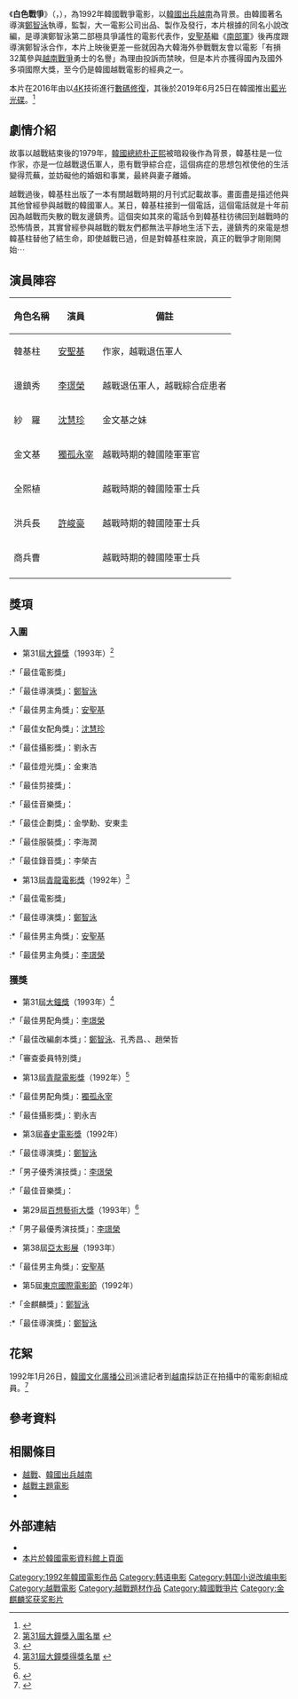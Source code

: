 {{noteTA
|T=zh-hans:白色军徽;zh-hk:雷霆戰爭;zh-tw:蒼白戰爭;
|G1=Show
|1=zh-hans:白色军徽;zh-hk:雷霆戰爭;zh-tw:蒼白戰爭;
|2=
|3=
}}
{{Infobox Film
| name           = 白色戰爭
| original_name  = {{lang|ko|하얀 전쟁}}
| image          = White Badge poster.jpg
| image_size     = 
| caption        = 
| director       = [[鄭智泳|鄭智泳]]
| producer       = {{Link-ko|鞠鍾南|국종남}}
| writer         = 鄭智泳<br>孔秀昌<br>{{Link-ko|沈昇輔|심승보}}<br>趙榮哲
| narrator       = 
| starring       = [[安聖基|安聖基]]<br>[[李璟榮|李璟榮]]<br>[[沈慧珍|沈慧珍]]
| music          = {{Link-ko|申柄夏|신병하}}
| cinematography = 劉永吉
| editing        = {{Link-ko|朴順德|박순덕}}
| production_company = 大一電影公司
| distributor    = 大一電影公司
| released       = {{KOR}} 1992年7月4日<br>{{JAP}} 1992年（東京國際電影節）<br>{{JAP}} 1993年6月12日（全國公映）<ref>{{Cite web |url=http://www.allcinema.net/prog/show_c.php?num_c=21786 |title=存档副本 |access-date=2014-02-23 |archive-date=2019-09-02 |archive-url=https://web.archive.org/web/20190902132612/http://www.allcinema.net/prog/show_c.php?num_c=21786 |dead-url=no }}</ref>
| runtime        = 125分鐘
| country        = {{KOR}}
| language       = [[韓語|韓語]]
| budget         = 
| gross          = 
| preceded_by    = 
| website        = 
| amg_id         = 
| imdb_id        = tt0111700 
| cn_name  = 白色軍徽
| hk_name  = 雷霆戰爭<ref>{{Cite web |url=https://www.yesasia.com/global/%E9%9B%B7%E9%9C%86%E6%88%B0%E7%88%AD/1001817204-0-0-0-zh_TW/info.html |title=存档副本 |access-date=2017-12-13 |archive-date=2019-08-30 |archive-url=https://web.archive.org/web/20190830201010/https://www.yesasia.com/global/%E9%9B%B7%E9%9C%86%E6%88%B0%E7%88%AD/1001817204-0-0-0-zh_TW/info.html |dead-url=no }}</ref>
| tw_name  = 蒼白戰爭
}}
《'''白色戰爭'''》（{{lang-ko|'''하얀 전쟁'''}}，{{lang-en|'''''White Badge'''''}}），為1992年韓國戰爭電影，以[[韓國出兵越南|韓國出兵越南]]為背景。由韓國著名導演[[鄭智泳|鄭智泳]]執導，{{Link-ko|鞠鍾南|국종남}}監製，大一電影公司出品、製作及發行，本片根據{{Link-ko|安正孝|안정효}}的同名小說改編，是導演鄭智泳第二部極具爭議性的電影代表作，[[安聖基|安聖基]]繼《[[南部軍_(電影)|南部軍]]》後再度跟導演鄭智泳合作，本片上映後更差一些就因為大韓海外參戰戰友會以電影「有損32萬參與[[越南戰爭|越南戰爭]]勇士的名譽」為理由投訴而禁映，但是本片亦獲得國內及國外多項國際大獎，至今仍是韓國越戰電影的經典之一。

本片在2016年由{{Link-ko|韓國電影資料館|한국영상자료원}}以[[4K|4K]]技術進行[[數碼修復|數碼修復]]，其後於2019年6月25日在韓國推出[[藍光光碟|藍光光碟]]。<ref>{{Cite web |url=https://www.yesasia.com/global/%E9%9B%B7%E9%9C%86%E6%88%B0%E7%88%AD-blu-ray-%E9%9F%93%E5%9C%8B%E7%89%88/1075078465-0-0-0-zh_TW/info.html |title=存档副本 |access-date=2019-07-07 |archive-date=2019-08-26 |archive-url=https://web.archive.org/web/20190826172715/https://www.yesasia.com/global/%E9%9B%B7%E9%9C%86%E6%88%B0%E7%88%AD-blu-ray-%E9%9F%93%E5%9C%8B%E7%89%88/1075078465-0-0-0-zh_TW/info.html |dead-url=no }}</ref>

== 劇情介紹 ==
故事以越戰結束後的1979年，[[韓國總統|韓國總統]][[朴正熙|朴正熙]]被暗殺後作為背景，韓基柱是一位作家，亦是一位越戰退伍軍人，患有戰爭綜合症，這個病症的思想包袱使他的生活變得荒蕪，並妨礙他的婚姻和事業，最終與妻子離婚。

越戰過後，韓基柱出版了一本有關​​越戰時期的月刊式記載故事。畫面盡是描述他與其他曾經參與越戰的韓國軍人。某日，韓基柱接到一個電話，這個電話就是十年前因為越戰而失散的戰友邊鎮秀。這個突如其來的電話令到韓基柱彷彿回到越戰時的恐怖情景，其實曾經參與越戰的戰友們都無法平靜地生活下去，邊鎮秀的來電是想韓基柱替他了結生命，即使越戰已過，但是對韓基柱來說，真正的戰爭才剛剛開始⋯

== 演員陣容 ==
{| class="wikitable" 
|- 
! 角色名稱 || 演員 || 備註
|- 
| 韓基柱 || [[安聖基|安聖基]] || 作家，越戰退伍軍人
|- 
| 邊鎮秀 || [[李璟榮|李璟榮]] || 越戰退伍軍人，越戰綜合症患者
|- 
| 紗　羅 || [[沈慧珍|沈慧珍]] || 金文基之妹
|- 
| 金文基 || [[獨孤永宰|獨孤永宰]] || 越戰時期的韓國陸軍軍官
|- 
| 全熙植 || {{Link-ko|金世俊 (韓國演員)|김세준|金世俊}} || 越戰時期的韓國陸軍士兵
|- 
| 洪兵長 || [[許峻豪|許峻豪]] || 越戰時期的韓國陸軍士兵
|- 
| 商兵曹 || {{Link-ko|金甫城|김보성 (배우)}} || 越戰時期的韓國陸軍士兵
|- 
|}

== 獎項 ==
{{col-begin}}
{{col-2}}
=== 入圍 ===

*第31屆[[大鐘獎|大鐘獎]]（1993年）<ref>[http://www.daejongfilmaward.kr/html/film/info04_31.html 第31屆大鐘獎入圍名單] {{Wayback|url=http://www.daejongfilmaward.kr/html/film/info04_31.html |date=20131029234331 }}</ref>
:*「最佳電影獎」
:*「最佳導演獎」：[[鄭智泳|鄭智泳]]
:*「最佳男主角獎」：[[安聖基|安聖基]]
:*「最佳女配角獎」：[[沈慧珍|沈慧珍]]
:*「最佳攝影獎」：劉永吉
:*「最佳燈光獎」：金東浩
:*「最佳剪接獎」：{{Link-ko|朴順德|박순덕}}
:*「最佳音樂獎」：{{Link-ko|申柄夏|신병하}}
:*「最佳企劃獎」：金學勳、安東圭
:*「最佳服裝獎」：李海潤
:*「最佳錄音獎」：李榮吉
*第13屆[[青龍電影獎|青龍電影獎]]（1992年）<ref name="blueaward1992">{{Cite web |url=http://www.blueaward.co.kr/bbs/board.php?bo_table=awards_news&sca=13 |title=第13屆青龍電影獎得獎及入圍名單 |access-date=2013-11-04 |archive-date=2017-10-12 |archive-url=https://web.archive.org/web/20171012152033/http://www.blueaward.co.kr/bbs/board.php?bo_table=awards_news&sca=13 |dead-url=no }}</ref>
:*「最佳電影獎」
:*「最佳導演獎」：[[鄭智泳|鄭智泳]]
:*「最佳男主角獎」：[[安聖基|安聖基]]
:*「最佳男主角獎」：[[李璟榮|李璟榮]]
{{col-2}}

=== 獲獎 ===

*第31屆[[大鐘獎|大鐘獎]]（1993年）<ref>[http://www.daejongfilmaward.kr/award05/510 第31屆大鐘獎得獎名單] {{Wayback|url=http://www.daejongfilmaward.kr/award05/510 |date=20160409005508 }}</ref>
:*「最佳男配角獎」：[[李璟榮|李璟榮]]
:*「最佳改編劇本獎」：[[鄭智泳|鄭智泳]]、孔秀昌、{{Link-ko|沈昇輔|심승보}}、趙榮哲
:*「審查委員特別獎」
*第13屆[[青龍電影獎|青龍電影獎]]（1992年）<ref name="blueaward1992"/>
:*「最佳男配角獎」：[[獨孤永宰|獨孤永宰]]
:*「最佳攝影獎」：劉永吉
*第3屆[[春史電影獎|春史電影獎]]（1992年）
:*「最佳導演獎」：[[鄭智泳|鄭智泳]]
:*「男子優秀演技獎」：[[李璟榮|李璟榮]]
:*「最佳音樂獎」：{{Link-ko|申柄夏|신병하}}
*第29屆[[百想藝術大獎|百想藝術大獎]]（1993年）<ref>{{Cite web |url=http://isplus.live.joins.com/award/bs/2013/history/h_history.asp?menuid=3&R=29 |title=第29屆百想藝術大獎得獎名單 |access-date=2013-11-04 |archive-date=2016-03-04 |archive-url=https://web.archive.org/web/20160304090933/http://isplus.live.joins.com/award/bs/2013/history/h_history.asp?menuid=3&R=29 |dead-url=yes }}</ref>
:*「男子最優秀演技獎」：[[李璟榮|李璟榮]]
*第38屆[[亞太影展|亞太影展]]（1993年）
:*「最佳男主角獎」：[[安聖基|安聖基]]
*第5屆[[東京國際電影節|東京國際電影節]]（1992年）
:*「金麒麟獎」：[[鄭智泳|鄭智泳]]
:*「最佳導演獎」：[[鄭智泳|鄭智泳]]
{{col-end}}

==花絮==
1992年1月26日，[[韓國文化廣播公司|韓國文化廣播公司]]派遣記者到[[越南|越南]]採訪正在拍攝中的電影劇組成員。<ref>{{cite news |url=http://imnews.imbc.com//20dbnews/history/1992/1909856_19402.html |quote= |title=영화, '하얀전쟁' 베트남 로케이션[정기평] |publisher=[[韓國文化廣播公司|韓國文化廣播公司]] |date=1992年1月26日 |accessdate=2019年7月7日 |archive-date=2019年7月7日 |archive-url=https://web.archive.org/web/20190707173506/http://imnews.imbc.com/20dbnews/history/1992/1909856_19402.html |dead-url=no }}{{ko}}</ref>

==參考資料==
<div class="references-small">
<references/>
</div>

==相關條目==
*[[越戰|越戰]]、[[韓國出兵越南|韓國出兵越南]]
*[[越戰主題電影|越戰主題電影]]
*{{Link-ko|安正孝|안정효}}

==外部連結==
*{{IMDB title|0111700|白色戰爭}}
*[http://www.kmdb.or.kr/movie/md_basic.asp?nation=K&p_dataid=04579 本片於韓國電影資料館上頁面] {{Wayback|url=http://www.kmdb.or.kr/movie/md_basic.asp?nation=K&p_dataid=04579 |date=20190830061140 }}
{{东京大奖}}
{{DEFAULTSORT:BAI}}
[[Category:1992年韓國電影作品|Category:1992年韓國電影作品]]
[[Category:韩语电影|Category:韩语电影]]
[[Category:韩国小说改编电影|Category:韩国小说改编电影]]
[[Category:越戰電影|Category:越戰電影]]
[[Category:越戰題材作品|Category:越戰題材作品]]
[[Category:韓國戰爭片|Category:韓國戰爭片]]
[[Category:金麒麟奖获奖影片|Category:金麒麟奖获奖影片]]